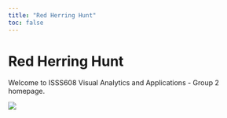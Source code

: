 ```yaml
---
title: "Red Herring Hunt"
toc: false
---
```


# Red Herring Hunt

Welcome to ISSS608 Visual Analytics and Applications - Group 2 homepage.

![](images/clipboard-3387111181.png)
